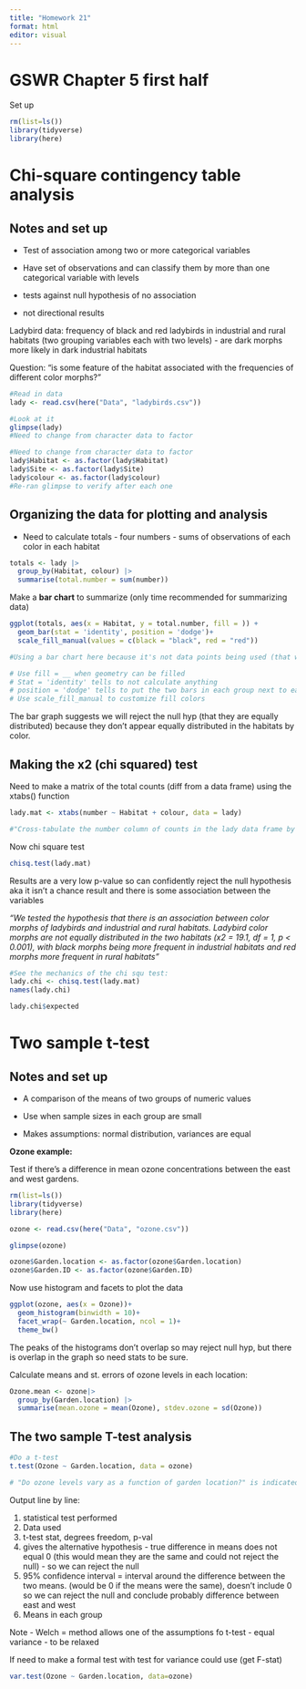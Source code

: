 ```yaml
---
title: "Homework 21"
format: html
editor: visual
---
```


# GSWR Chapter 5 first half

Set up

```r
rm(list=ls())
library(tidyverse)
library(here)
```

# Chi-square contingency table analysis

## Notes and set up

-   Test of association among two or more categorical variables

-   Have set of observations and can classify them by more than one categorical variable with levels

-   tests against null hypothesis of no association

-   not directional results

Ladybird data: frequency of black and red ladybirds in industrial and rural habitats (two grouping variables each with two levels) - are dark morphs more likely in dark industrial habitats

Question: "is some feature of the habitat associated with the frequencies of different color morphs?"

```r
#Read in data
lady <- read.csv(here("Data", "ladybirds.csv"))
```

```r
#Look at it
glimpse(lady)
#Need to change from character data to factor
```

```r
#Need to change from character data to factor
lady$Habitat <- as.factor(lady$Habitat)
lady$Site <- as.factor(lady$Site)
lady$colour <- as.factor(lady$colour)
#Re-ran glimpse to verify after each one
```

## Organizing the data for plotting and analysis

-   Need to calculate totals - four numbers - sums of observations of each color in each habitat

```r
totals <- lady |>
  group_by(Habitat, colour) |>
  summarise(total.number = sum(number))
```

Make a **bar chart** to summarize (only time recommended for summarizing data)

```r
ggplot(totals, aes(x = Habitat, y = total.number, fill = )) +
  geom_bar(stat = 'identity', position = 'dodge')+
  scale_fill_manual(values = c(black = "black", red = "red"))

#Using a bar chart here because it's not data points being used (that would have a distribution) it's actual values. There also is a 0 (it's ratio data).

# Use fill = __ when geometry can be filled
# Stat = 'identity' tells to not calculate anything
# position = 'dodge' tells to put the two bars in each group next to each other so it doesn't end up stacked
# Use scale_fill_manual to customize fill colors
```

The bar graph suggests we will reject the null hyp (that they are equally distributed) because they don't appear equally distributed in the habitats by color.

## Making the x2 (chi squared) test

Need to make a matrix of the total counts (diff from a data frame) using the xtabs() function

```r
lady.mat <- xtabs(number ~ Habitat + colour, data = lady)

#"Cross-tabulate the number column of counts in the lady data frame by the Habitat and colour variables" --> similar to group_by and summarise earlier but end result is a matrix not a data frame
```

Now chi square test

```r
chisq.test(lady.mat)
```

Results are a very low p-value so can confidently reject the null hypothesis aka it isn't a chance result and there is some association between the variables

*"We tested the hypothesis that there is an association between color morphs of ladybirds and industrial and rural habitats. Ladybird color morphs are not equally distributed in the two habitats (x2 = 19.1, df = 1, p \< 0.001), with black morphs being more frequent in industrial habitats and red morphs more frequent in rural habitats"*

```r
#See the mechanics of the chi squ test:
lady.chi <- chisq.test(lady.mat)
names(lady.chi)

lady.chi$expected
```

# Two sample t-test

## Notes and set up

-   A comparison of the means of two groups of numeric values

-   Use when sample sizes in each group are small

-   Makes assumptions: normal distribution, variances are equal

**Ozone example:**

Test if there's a difference in mean ozone concentrations between the east and west gardens.

```r
rm(list=ls())
library(tidyverse)
library(here)
```

```r
ozone <- read.csv(here("Data", "ozone.csv"))
```

```r
glimpse(ozone)

ozone$Garden.location <- as.factor(ozone$Garden.location)
ozone$Garden.ID <- as.factor(ozone$Garden.ID)
```

Now use histogram and facets to plot the data

```r
ggplot(ozone, aes(x = Ozone))+
  geom_histogram(binwidth = 10)+
  facet_wrap(~ Garden.location, ncol = 1)+
  theme_bw()
```

The peaks of the histograms don't overlap so may reject null hyp, but there is overlap in the graph so need stats to be sure.

Calculate means and st. errors of ozone levels in each location:

```r
Ozone.mean <- ozone|>
  group_by(Garden.location) |>
  summarise(mean.ozone = mean(Ozone), stdev.ozone = sd(Ozone))
```

## The two sample T-test analysis

```r
#Do a t-test
t.test(Ozone ~ Garden.location, data = ozone)

# "Do ozone levels vary as a function of garden location?" is indicated by ~
```

Output line by line:

1.  statistical test performed
2.  Data used
3.  t-test stat, degrees freedom, p-val
4.  gives the alternative hypothesis - true difference in means does not equal 0 (this would mean they are the same and could not reject the null) - so we can reject the null
5.  95% confidence interval = interval around the difference between the two means. (would be 0 if the means were the same), doesn't include 0 so we can reject the null and conclude probably difference between east and west
6.  Means in each group

Note - Welch = method allows one of the assumptions fo t-test - equal variance - to be relaxed

If need to make a formal test with test for variance could use (get F-stat)

```r
var.test(Ozone ~ Garden.location, data=ozone)
```
